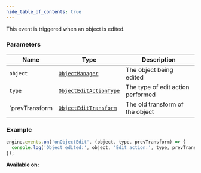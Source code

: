 ```yaml
---
hide_table_of_contents: true
---
```



This event is triggered when an object is edited.

### Parameters

| Name           | Type                                                      | Description                       |
| -------------- | --------------------------------------------------------- | --------------------------------- |
| `object`       | [`ObjectManager`](/sdk/types/ObjectManager)               | The object being edited           |
| `type`         | [`ObjectEditActionType`](/sdk/types/ObjectEditActionType) | The type of edit action performed |
| `prevTransform | [`ObjectEditTransform`](/sdk/types/ObjectEditTransform)   | The old transform of the object   |

### Example

```js
engine.events.on('onObjectEdit', (object, type, prevTransform) => {
  console.log('Object edited:', object, 'Edit action:', type, prevTransform);
});
```

**Available on:** <ClientTag />
